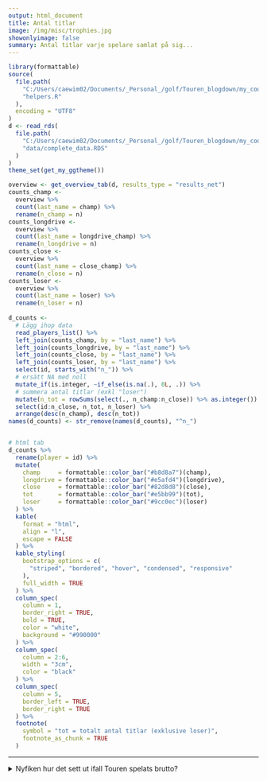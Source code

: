 ```yaml
---
output: html_document
title: Antal titlar
image: /img/misc/trophies.jpg  
showonlyimage: false  
summary: Antal titlar varje spelare samlat på sig...
---
```

```r
library(formattable)
source(
  file.path(
    "C:/Users/caewim02/Documents/_Personal_/golf/Touren_blogdown/my_code",
    "helpers.R"
  ),
  encoding = "UTF8"
)
d <- read_rds(
  file.path(
    "C:/Users/caewim02/Documents/_Personal_/golf/Touren_blogdown/my_code",
    "data/complete_data.RDS"
  )  
)
theme_set(get_my_ggtheme())
```


```r
overview <- get_overview_tab(d, results_type = "results_net")
counts_champ <-
  overview %>%
  count(last_name = champ) %>%
  rename(n_champ = n)
counts_longdrive <-
  overview %>%
  count(last_name = longdrive_champ) %>%
  rename(n_longdrive = n)
counts_close <-
  overview %>%
  count(last_name = close_champ) %>%
  rename(n_close = n)
counts_loser <-
  overview %>%
  count(last_name = loser) %>%
  rename(n_loser = n)
  
d_counts <-
  # Lägg ihop data
  read_players_list() %>%
  left_join(counts_champ, by = "last_name") %>%
  left_join(counts_longdrive, by = "last_name") %>%
  left_join(counts_close, by = "last_name") %>%
  left_join(counts_loser, by = "last_name") %>%
  select(id, starts_with("n_")) %>%
  # ersätt NA med noll
  mutate_if(is.integer, ~if_else(is.na(.), 0L, .)) %>%
  # summera antal titlar (exkl "loser")
  mutate(n_tot = rowSums(select(., n_champ:n_close)) %>% as.integer()) %>%
  select(id:n_close, n_tot, n_loser) %>%
  arrange(desc(n_champ), desc(n_tot))
names(d_counts) <- str_remove(names(d_counts), "^n_")


# html tab
d_counts %>%
  rename(player = id) %>%   
  mutate(
    champ     = formattable::color_bar("#b8d8a7")(champ),
    longdrive = formattable::color_bar("#e5afd4")(longdrive),
    close     = formattable::color_bar("#82d8d8")(close),
    tot       = formattable::color_bar("#e5bb99")(tot),
    loser     = formattable::color_bar("#9cc0ec")(loser)
  ) %>%
  kable(
    format = "html",
    align = "l",
    escape = FALSE
  ) %>%
  kable_styling(
    bootstrap_options = c(
      "striped", "bordered", "hover", "condensed", "responsive"
    ),
    full_width = TRUE
  ) %>%
  column_spec(
    column = 1,
    border_right = TRUE,
    bold = TRUE,
    color = "white",
    background = "#990000"
  ) %>%
  column_spec(
    column = 2:6,
    width = "3cm",
    color = "black"
  ) %>% 
  column_spec(
    column = 5, 
    border_left = TRUE, 
    border_right = TRUE
  ) %>% 
  footnote(
    symbol = "tot = totalt antal titlar (exklusive loser)",
    footnote_as_chunk = TRUE
  )
```

--------------------------------------------------------------------------------

<details>
<summary>Nyfiken hur det sett ut ifall Touren spelats brutto?</summary>
<p>

```r
overview <- 
  get_overview_tab(d, results_type = "results_gross") %>% 
  # Inga scorekort från Tour 1-4; kan inte veta vem som vann.
  slice(-c(1:4))
counts_champ <-
  overview %>%
  count(last_name = champ) %>%
  rename(n_champ = n)
counts_longdrive <-
  overview %>%
  count(last_name = longdrive_champ) %>%
  rename(n_longdrive = n)
counts_close <-
  overview %>%
  count(last_name = close_champ) %>%
  rename(n_close = n)
counts_loser <-
  overview %>%
  count(last_name = loser) %>%
  rename(n_loser = n)
  
d_counts <-
  # Lägg ihop data
  read_players_list() %>%
  left_join(counts_champ, by = "last_name") %>%
  left_join(counts_longdrive, by = "last_name") %>%
  left_join(counts_close, by = "last_name") %>%
  left_join(counts_loser, by = "last_name") %>%
  select(id, starts_with("n_")) %>%
  # ersätt NA med noll
  mutate_if(is.integer, ~if_else(is.na(.), 0L, .)) %>%
  # summera antal titlar (exkl "loser")
  mutate(n_tot = rowSums(select(., n_champ:n_close)) %>% as.integer()) %>%
  select(id:n_close, n_tot, n_loser) %>%
  arrange(desc(n_champ), desc(n_tot))
names(d_counts) <- str_remove(names(d_counts), "^n_")


# html tab
d_counts %>%
  rename(player = id) %>%   
  mutate(
    champ     = formattable::color_bar("#b8d8a7")(champ),
    longdrive = formattable::color_bar("#e5afd4")(longdrive),
    close     = formattable::color_bar("#82d8d8")(close),
    tot       = formattable::color_bar("#e5bb99")(tot),
    loser     = formattable::color_bar("#9cc0ec")(loser)
  ) %>%
  kable(
    format = "html",
    align = "l",
    escape = FALSE
  ) %>%
  kable_styling(
    bootstrap_options = c(
      "striped", "bordered", "hover", "condensed", "responsive"
    ),
    full_width = TRUE
  ) %>%
  column_spec(
    column = 1,
    border_right = TRUE,
    bold = TRUE,
    color = "white",
    background = "#990000"
  ) %>%
  column_spec(
    column = 2:6,
    width = "3cm",
    color = "black"
  ) %>% 
  column_spec(
    column = 5, 
    border_left = TRUE, 
    border_right = TRUE
  ) %>% 
  footnote(
    symbol = c(
      "tot = totalt antal titlar (exklusive loser)",
      "Tour 1-4 är exkluderade, pga inga scorekort finns bevarade"
    ),
    footnote_as_chunk = FALSE
  )
```
</p>
</details>
